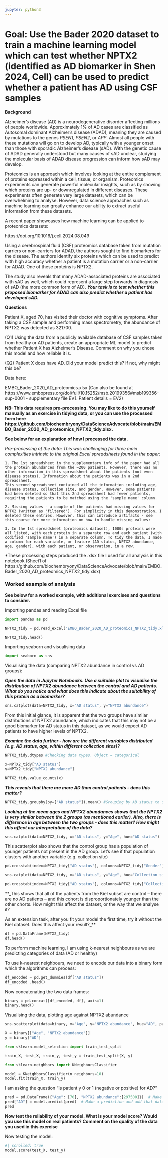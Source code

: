 ```yaml
---
jupyter: python3
---
```


# **Goal: Use the Bader 2020 dataset to train a machine learning model which can test whether NPTX2 (identified as AD biomarker in Shen 2024, Cell) can be used to predict whether a patient has AD using CSF samples**

**Background**

Alzheimer's disease (AD) is a neurodegenerative disorder affecting millions of people worldwide. Approximately 1% of AD cases are classified as Autosomal dominant Alzheimer’s disease (ADAD), meaning they are caused by mutations to the genes *PSEN1*, *PSEN2*, or *APP*. Almost all people with these mutations will go on to develop AD, typically with a younger onset than those with sporadic Alzheimer's disease (sAD). With the genetic cause of ADAD generally understood but many causes of sAD unclear, studying the molecular basis of ADAD disease progression can inform how sAD may develop.
 
Proteomics is an approach which involves looking at the entire complement of proteins expressed within a cell, tissue, or organism. Proteomics experiments can generate powerful molecular insights, such as by showing which proteins are up- or downregulated in different diseases. These experiments often generate very large datasets, which can be overwhelming to analyse. However, data science approaches such as machine learning can greatly enhance our ability to extract useful information from these datasets.
 
A recent paper showcases how machine learning can be applied to proteomics datasets:
 
https://doi.org/10.1016/j.cell.2024.08.049
 
Using a cerebrospinal fluid (CSF) proteomics database taken from mutation carriers or non-carriers for ADAD, the authors sought to find biomarkers for the disease. The authors identify six proteins which can be used to predict with high accuracy whether a patient is a mutation carrier or a non-carrier for ADAD. One of these proteins is NPTX2.
 
The study also reveals that many ADAD-associated proteins are associated with sAD as well, which could represent a large step forwards in diagnosis of sAD (the more common form of AD). **_Your task is to test whether this proposed biomarker for ADAD can also predict whether a patient has developed sAD._**


**Questions**

Patient X, aged 70, has visited their doctor with cognitive symptoms. After taking a CSF sample and performing mass spectrometry, the abundance of NPTX2 was detected as 321700.
 
(Q1) Using the data from a publicly available database of CSF samples taken from healthy or AD patients, create an appropriate ML model to predict whether Patient X has Alzheimer's Disease. Comment on why you chose this model and how reliable it is.
 
(Q2) Patient X does have AD. Did your model predict this? If not, why might this be?
 
Data here:
 
EMBO_Bader_2020_AD_proteomics.xlsx (Can also be found at https://www.embopress.org/doi/full/10.15252/msb.20199356#msb199356-sup-0001 - supplementary file EV1. Patient details = EV2)
 

**NB: This data requires pre-processing. You may like to do this yourself manually as an exercise in tidying data, or you can use the processed form here https://github.com/biochembryony/DataScienceAdvocate/blob/main/EMBO_Bader_2020_AD_proteomics_NPTX2_tidy.xlsx.** 

**See below for an explanation of how I processed the data.**

*Pre-processing of the data: This was challenging for three main complexities intrinsic to the original Excel spreadsheets found in the paper:*

    1. The 1st spreadsheet in the supplementary info of the paper had all the protein abundances from the ~200 patients. However, there was no other information in this spreadsheet about the patients (not even disease status). Information about the patients was in a 2nd spreadsheet. 
    This second spreadsheet contained all the information including age, disease status, collection site, and gender. However, some patients had been deleted so that this 2nd spreadsheet had fewer patients, requiring the patients to be matched using the 'sample name' column.
    
    2. Missing values - a couple of the patients had missing values for NPTX2 (written as 'filtered'). For simplicity in this demonstration, I deleted these entries. However, this can introduce artifacts - see this course for more information on how to handle missing values:
    
    3. In the 1st spreadsheet (proteomics dataset), 1000s proteins were all listed, with each protein in a separate row and each patient (with codified 'sample name') in a separate column. To tidy the data, I made a column for each variable, or feature (AD status, NPTX2 abundance, age, gender), with each patient, or observation, in a row.

    
*These processing steps produced the .xlsx file I used for all analysis in this notebook (Sheet1 of https://github.com/biochembryony/DataScienceAdvocate/blob/main/EMBO_Bader_2020_AD_proteomics_NPTX2_tidy.xlsx)

### **Worked example of analysis**

**See below for a worked example, with additional exercises and questions to consider.**


Importing pandas and reading Excel file

```python
import pandas as pd
```

```python
NPTX2_tidy = pd.read_excel("EMBO_Bader_2020_AD_proteomics_NPTX2_tidy.xlsx")
```

```python
NPTX2_tidy.head()
```

Importing seaborn and visualising data

```python
import seaborn as sns
```

Visualising the data (comparing NPTX2 abundance in control vs AD groups):

**_Open the data in Jupyter Notebooks. Use a suitable plot to visualise the distribution of NPTX2 abundance between the control and AD patients. What do you notice and what does this indicate about the suitability of this protein as a biomarker?_**

```python
sns.catplot(data=NPTX2_tidy, x="AD status", y="NPTX2 abundance")
```

From this initial glance, it is apparent that the two groups have similar distributions of NPTX2 abundance, which indicates that this may not be a good biomarker for AD status in this dataset, as we would expect AD patients to have higher levels of NPTX2. 

**_Examine the data further - how are the different variables distributed (e.g. AD status, age, within different collection sites)?_**

```python
NPTX2_tidy.dtypes #Checking data types. Object = categorical
```

```python
x=NPTX2_tidy["AD status"]
y=NPTX2_tidy["NPTX2 abundance"]
```

```python
NPTX2_tidy.value_counts(x) 
```

**_This reveals that there are more AD than control patients - does this matter?_**

```python
NPTX2_tidy.groupby(by=["AD status"]).mean() #Grouping by AD status to see how all numerical conditions vary across AD vs control
```

**_Looking at the mean ages and NPTX2 abundances shows that the NPTX2 is very similar between the 2 groups (as mentioned earlier). Also, there is difference in age between the two groups - does this matter? How might this affect our interpretation of the data?_**

```python
sns.catplot(data=NPTX2_tidy, x="AD status", y="Age", hue="AD status")
```

This scatterplot also shows that the control group has a population of younger patients not present in the AD group. Let's see if that population clusters with another variable (e.g. collection site)

```python
pd.crosstab(index=NPTX2_tidy["AD status"], columns=NPTX2_tidy["Gender"]) #The cross-tabulation allows you to look at the frequency distribution of multiple categorical variables, and see how they are related to one another
```

```python
sns.catplot(data=NPTX2_tidy, x="AD status", y="Age", hue="Collection site")
```

```python
pd.crosstab(index=NPTX2_tidy["AD status"], columns=NPTX2_tidy["Collection site"])
```

**_This shows that all of the patients from the Kiel subset are control -- there are no AD patients -- and this cohort is disproportionately younger than the other chorts. How might this affect the dataset, or the way that we analyse it?

As an extension task, after you fit your model the first time, try it without the Kiel dataset. Does this affect your result?_**

```python
df = pd.DataFrame(NPTX2_tidy)
df.head()
```

To perform machine learning, I am using k-nearest neighbours as we are predicting categories of data (AD or healthy)

To use k-nearest neighbours, we need to encode our data into a binary form which the algorithms can process:

```python
df_encoded = pd.get_dummies(df["AD status"])
df_encoded .head()
```

Now concatenating the two data frames:

```python
binary = pd.concat([df_encoded, df], axis=1)
binary.head()
```

Visualising the data, plotting age against NPTX2 abundance

```python
sns.scatterplot(data=binary, x="Age", y="NPTX2 abundance", hue="AD", palette="Dark2")
```

```python
X = binary[["Age", "NPTX2 abundance"]]
y = binary["AD"]
```

```python
from sklearn.model_selection import train_test_split

train_X, test_X, train_y, test_y = train_test_split(X, y)
```

```python
from sklearn.neighbors import KNeighborsClassifier

model = KNeighborsClassifier(n_neighbors=10)
model.fit(train_X, train_y)
```

I am asking the question "Is patient y 0 or 1 (negative or positive) for AD?"

```python
pred = pd.DataFrame({"Age": [70], "NPTX2 abundance":[297500]})  # Make a new DataFrame containing the X values
pred["AD"] = model.predict(pred)  # Make a prediction and add that data into the table
pred
```

**Now test the reliability of your model. What is your model score? Would you use this model on real patients? Comment on the quality of the data you used in this exercise**

Now testing the model:

```python
#| scrolled: true
model.score(test_X, test_y)
```


